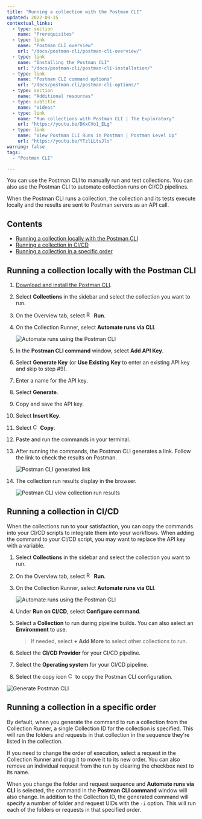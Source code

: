 ```yaml
---
title: "Running a collection with the Postman CLI"
updated: 2022-09-15
contextual_links:
  - type: section
    name: "Prerequisites"
  - type: link
    name: "Postman CLI overview"
    url: "/docs/postman-cli/postman-cli-overview/"
  - type: link
    name: "Installing the Postman CLI"
    url: "/docs/postman-cli/postman-cli-installation/"
  - type: link
    name: "Postman CLI command options"
    url: "/docs/postman-cli/postman-cli-options/"
  - type: section
    name: "Additional resources"
  - type: subtitle
    name: "Videos"
  - type: link
    name: "Run collections with Postman CLI | The Exploratory"
    url: "https://youtu.be/DKxCVo1_ELg"
  - type: link
    name: "View Postman CLI Runs in Postman | Postman Level Up"
    url: "https://youtu.be/YTzlLLtsJls"
warning: false
tags:
  - "Postman CLI"

---
```


You can use the Postman CLI to manually run and test collections. You can also use the Postman CLI to automate collection runs on CI/CD pipelines.

When the Postman CLI runs a collection, the collection and its tests execute locally and the results are sent to Postman servers as an API call.

## Contents

* [Running a collection locally with the Postman CLI](#running-a-collection-locally-with-the-postman-cli)
* [Running a collection in CI/CD](#running-a-collection-in-cicd)
* [Running a collection in a specific order](#running-a-collection-in-a-specific-order)

## Running a collection locally with the Postman CLI

1. [Download and install the Postman CLI](/docs/postman-cli/postman-cli-installation).

1. Select **Collections** in the sidebar and select the collection you want to run.

1. On the Overview tab, select <img alt="Runner icon" src="https://assets.postman.com/postman-docs/icon-runner-v9.jpg#icon" width="16px" /> **Run**.

1. On the Collection Runner, select **Automate runs via CLI**.

    <img alt="Automate runs using the Postman CLI" src="https://assets.postman.com/postman-docs/v10/pcli-automate-cli-v10-2.jpg" />

1. In the **Postman CLI command** window, select **Add API Key**.

1. Select **Generate Key** (or **Use Existing Key** to enter an existing API key and skip to step #9).

1. Enter a name for the API key.

1. Select **Generate**.

1. Copy and save the API key.

1. Select **Insert Key**.

1. Select <img alt="Copy icon" src="https://assets.postman.com/postman-docs/icon-copy-v9.jpg#icon" width="15px"/> **Copy**.

1. Paste and run the commands in your terminal.

1. After running the commands, the Postman CLI generates a link. Follow the link to check the results on Postman.

    <img alt="Postman CLI generated link" src="https://assets.postman.com/postman-docs/v10/postman-cli-generated-link-v10.jpg"/>

1. The collection run results display in the browser.

    <img alt="Postman CLI view collection run results" src="https://assets.postman.com/postman-docs/v10/postman-cli-view-run-data-v10.jpg"/>

## Running a collection in CI/CD

When the collections run to your satisfaction, you can copy the commands into your CI/CD scripts to integrate them into your workflows. When adding the command to your CI/CD script, you may want to replace the API key with a variable.

1. Select **Collections** in the sidebar and select the collection you want to run.

1. On the Overview tab, select <img alt="Runner icon" src="https://assets.postman.com/postman-docs/icon-runner-v9.jpg#icon" width="16px"/> **Run**.

1. On the Collection Runner, select **Automate runs via CLI**.

    <img alt="Automate runs using the Postman CLI" src="https://assets.postman.com/postman-docs/v10/pcli-automate-cli-v10-2.jpg"/>

1. Under **Run on CI/CD**, select **Configure command**.

1. Select a **Collection** to run during pipeline builds. You can also select an **Environment** to use.

    > If needed, select **+ Add More** to select other collections to run.

1. Select the **CI/CD Provider** for your CI/CD pipeline.

1. Select the **Operating system** for your CI/CD pipeline.

1. Select the copy icon <img alt="Copy icon" src="https://assets.postman.com/postman-docs/icon-copy-v9.jpg#icon" width="15px"/> to copy the Postman CLI configuration.

<img alt="Generate Postman CLI" src="https://assets.postman.com/postman-docs/v10/generate-postman-cli-v10-3.jpg" />

## Running a collection in a specific order

By default, when you generate the command to run a collection from the Collection Runner, a single Collection ID for the collection is specified. This will run the folders and requests in that collection in the sequence they're listed in the collection.

If you need to change the order of execution, select a request in the Collection Runner and drag it to move it to its new order. You can also remove an individual request from the run by clearing the checkbox next to its name.

When you change the folder and request sequence and **Automate runs via CLI** is selected, the command in the **Postman CLI command** window will also change. In addition to the Collection ID, the generated command will specify a number of folder and request UIDs with the `-i` option. This will run each of the folders or requests in that specified order.
